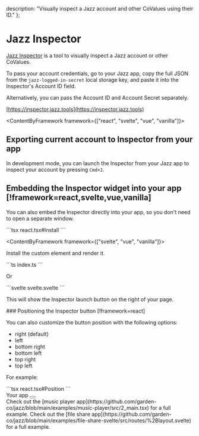 
  description: "Visually inspect a Jazz account and other CoValues using their ID."
};

# Jazz Inspector

[Jazz Inspector](https://inspector.jazz.tools) is a tool to visually inspect a Jazz account or other CoValues.

To pass your account credentials, go to your Jazz app, copy the full JSON from the `jazz-logged-in-secret` local storage key,
and paste it into the Inspector's Account ID field.

Alternatively, you can pass the Account ID and Account Secret separately.

[https://inspector.jazz.tools](https://inspector.jazz.tools)

<ContentByFramework framework={["react", "svelte", "vue", "vanilla"]}>
## Exporting current account to Inspector from your app

In development mode, you can launch the Inspector from your Jazz app to inspect your account by pressing `Cmd+J`.

## Embedding the Inspector widget into your app [!framework=react,svelte,vue,vanilla]

You can also embed the Inspector directly into your app, so you don't need to open a separate window.

<ContentByFramework framework="react">
<CodeGroup>
```tsx react.tsx#Install
```
</CodeGroup>
</ContentByFramework>

<ContentByFramework framework={["svelte", "vue", "vanilla"]}>

Install the custom element and render it.

<CodeGroup>
```ts index.ts
```
</CodeGroup>

Or

<CodeGroup>
```svelte svelte.svelte
```
</CodeGroup>

</ContentByFramework>

This will show the Inspector launch button on the right of your page.

</ContentByFramework>

<ContentByFramework framework="react">
### Positioning the Inspector button [!framework=react]

You can also customize the button position with the following options:

- right (default)
- left
- bottom right
- bottom left
- top right
- top left

For example:

<CodeGroup>
```tsx react.tsx#Position
```
</CodeGroup>

<div className="bg-stone-200 flex items-center justify-center h-72 relative dark:bg-stone-900 mt-5">
  <span>Your app</span>

  <button className="size-10 p-1.5 border rounded-lg left-4 bottom-4 absolute bg-white shadow-sm" type="button" aria-label="Open Jazz Inspector">
    <JazzIcon className="w-full h-auto"/>
  </button>
</div>
</ContentByFramework>

<ContentByFramework framework="react">
Check out the [music player app](https://github.com/garden-co/jazz/blob/main/examples/music-player/src/2_main.tsx) for a full example.
</ContentByFramework>

<ContentByFramework framework="svelte">
Check out the [file share app](https://github.com/garden-co/jazz/blob/main/examples/file-share-svelte/src/routes/%2Blayout.svelte) for a full example.
</ContentByFramework>
